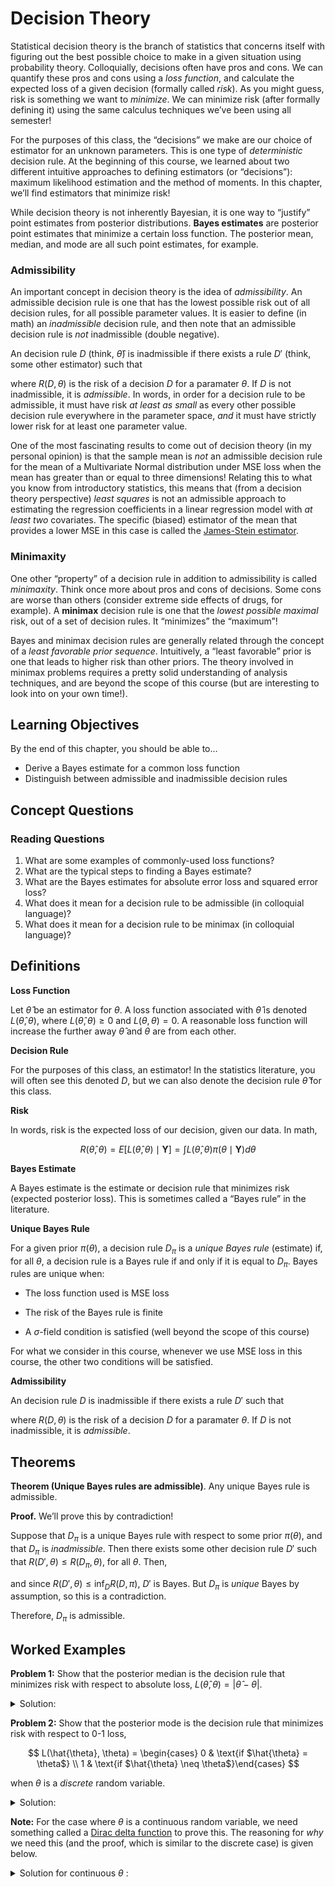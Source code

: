 # Decision Theory

Statistical decision theory is the branch of statistics that concerns itself with figuring out the best possible choice to make in a given situation using probability theory. Colloquially, decisions often have pros and cons. We can quantify these pros and cons using a *loss function*, and calculate the expected loss of a given decision (formally called *risk*). As you might guess, risk is something we want to *minimize*. We can minimize risk (after formally defining it) using the same calculus techniques we've been using all semester!

For the purposes of this class, the "decisions" we make are our choice of estimator for an unknown parameters. This is one type of *deterministic* decision rule. At the beginning of this course, we learned about two different intuitive approaches to defining estimators (or "decisions"): maximum likelihood estimation and the method of moments. In this chapter, we'll find estimators that minimize risk!

While decision theory is not inherently Bayesian, it is one way to "justify" point estimates from posterior distributions. **Bayes estimates** are posterior point estimates that minimize a certain loss function. The posterior mean, median, and mode are all such point estimates, for example.

### Admissibility {.unnumbered .unlisted}

An important concept in decision theory is the idea of *admissibility*. An admissible decision rule is one that has the lowest possible risk out of all decision rules, for all possible parameter values. It is easier to define (in math) an *inadmissible* decision rule, and then note that an admissible decision rule is *not* inadmissible (double negative).

An decision rule $D$ (think, $\hat{\theta}$) is inadmissible if there exists a rule $D'$ (think, some other estimator) such that

\begin{align*}
R(D, \theta) & \leq R(D, \theta) \quad \forall \theta \\
R(D', \theta) & < R(D, \theta) \quad \text{ for some } \theta
\end{align*}

where $R(D, \theta)$ is the risk of a decision $D$ for a paramater $\theta$. If $D$ is not inadmissible, it is *admissible*. In words, in order for a decision rule to be admissible, it must have risk *at least as small* as every other possible decision rule everywhere in the parameter space, *and* it must have strictly lower risk for at least one parameter value.

One of the most fascinating results to come out of decision theory (in my personal opinion) is that the sample mean is *not* an admissible decision rule for the mean of a Multivariate Normal distribution under MSE loss when the mean has greater than or equal to three dimensions! Relating this to what you know from introductory statistics, this means that (from a decision theory perspective) *least squares* is not an admissible approach to estimating the regression coefficients in a linear regression model with *at least two* covariates. The specific (biased) estimator of the mean that provides a lower MSE in this case is called the [James-Stein estimator](https://en.wikipedia.org/wiki/James%E2%80%93Stein_estimator).

### Minimaxity {.unnumbered .unlisted}

One other "property" of a decision rule in addition to admissibility is called *minimaxity*. Think once more about pros and cons of decisions. Some cons are worse than others (consider extreme side effects of drugs, for example). A **minimax** decision rule is one that the *lowest possible* *maximal* risk, out of a set of decision rules. It "minimizes" the "maximum"!

Bayes and minimax decision rules are generally related through the concept of a *least favorable prior sequence*. Intuitively, a "least favorable" prior is one that leads to higher risk than other priors. The theory involved in minimax problems requires a pretty solid understanding of analysis techniques, and are beyond the scope of this course (but are interesting to look into on your own time!).

## Learning Objectives

By the end of this chapter, you should be able to...

-   Derive a Bayes estimate for a common loss function
-   Distinguish between admissible and inadmissible decision rules

## Concept Questions

### Reading Questions

1.  What are some examples of commonly-used loss functions?
2.  What are the typical steps to finding a Bayes estimate?
3.  What are the Bayes estimates for absolute error loss and squared error loss?
4.  What does it mean for a decision rule to be admissible (in colloquial language)?
5.  What does it mean for a decision rule to be minimax (in colloquial language)?

## Definitions

**Loss Function**

Let $\hat{\theta}$ be an estimator for $\theta$. A loss function associated with $\hat{\theta}$ is denoted $L(\hat{\theta}, \theta)$, where $L(\hat{\theta}, \theta) \geq 0$ and $L(\theta, \theta) = 0$. A reasonable loss function will increase the further away $\hat{\theta}$ and $\theta$ are from each other.

**Decision Rule**

For the purposes of this class, an estimator! In the statistics literature, you will often see this denoted $D$, but we can also denote the decision rule $\hat{\theta}$ for this class.

**Risk**

In words, risk is the expected loss of our decision, given our data. In math,

$$
R(\hat{\theta}, \theta) = E[L(\hat{\theta}, \theta) \mid \textbf{Y}] = \int L(\hat{\theta}, \theta) \pi(\theta \mid \textbf{Y}) d\theta
$$

**Bayes Estimate**

A Bayes estimate is the estimate or decision rule that minimizes risk (expected posterior loss). This is sometimes called a "Bayes rule" in the literature.

**Unique Bayes Rule**

For a given prior $\pi(\theta)$, a decision rule $D_\pi$ is a *unique Bayes rule* (estimate) if, for all $\theta$, a decision rule is a Bayes rule if and only if it is equal to $D_\pi$. Bayes rules are unique when:

-   The loss function used is MSE loss

-   The risk of the Bayes rule is finite

-   A $\sigma$-field condition is satisfied (well beyond the scope of this course)

For what we consider in this course, whenever we use MSE loss in this course, the other two conditions will be satisfied.

**Admissibility**

An decision rule $D$ is inadmissible if there exists a rule $D'$ such that

\begin{align*}
R(D', \theta) & \leq R(D, \theta) \quad \forall \theta \\
R(D', \theta) & < R(D, \theta) \quad \text{ for some } \theta
\end{align*}

where $R(D, \theta)$ is the risk of a decision $D$ for a paramater $\theta$. If $D$ is not inadmissible, it is *admissible*.

## Theorems

**Theorem (Unique Bayes rules are admissible)**. Any unique Bayes rule is admissible.

**Proof.** We'll prove this by contradiction!

Suppose that $D_\pi$ is a unique Bayes rule with respect to some prior $\pi(\theta)$, and that $D_\pi$ is *inadmissible*. Then there exists some other decision rule $D'$ such that $R(D', \theta) \leq R(D_\pi, \theta)$, for all $\theta$. Then,

\begin{align*}
    R(D', \theta) & \leq R(D_{\pi}, \theta) \quad \quad \text{(inadmissibility)} \\
    & = \inf_D R(D, \pi) \quad \quad \text{($D_\pi$ is Bayes)}
\end{align*}

and since $R(D', \theta) \leq \inf_D R(D, \pi)$, $D'$ is Bayes. But $D_\pi$ is *unique* Bayes by assumption, so this is a contradiction.

Therefore, $D_\pi$ is admissible.

## Worked Examples

**Problem 1:** Show that the posterior median is the decision rule that minimizes risk with respect to absolute loss, $L(\hat{\theta}, \theta) = |\hat{\theta} - \theta|$.

<details>

<summary>Solution:</summary>

We can write the risk with respect to absolute loss as

\begin{align*}
    R(\theta_0, \theta) & = E[L(\theta_0, \theta) \mid \textbf{Y}] \\
    & = \int L(\theta_0, \theta) \pi(\theta \mid \textbf{y}) d\theta \\
    & = \int |\theta_0 - \theta| \pi(\theta \mid \textbf{y}) d\theta \\
    & = \int_{I\{\theta_0 \geq \theta \}} \left( \theta_0 - \theta \right) \pi(\theta \mid \textbf{y}) d\theta + \int_{I\{\theta_0 < \theta \}} \left(  \theta - \theta_0 \right) \pi(\theta \mid \textbf{y}) d\theta \\
    & = \int_{-\infty}^{\theta_0} \left( \theta_0 - \theta \right) \pi(\theta \mid \textbf{y}) d\theta + \int_{\theta_0}^\infty \left( \theta - \theta_0 \right) \pi(\theta \mid \textbf{y}) d\theta
\end{align*}

Taking the derivative with respect to $\theta_0$, and setting this equal to zero we get

\begin{align*}
    0 & \equiv \frac{\partial}{\partial \theta_0} R(\theta_0, \theta) \\
    & = \frac{\partial}{\partial \theta_0} \left( \int_{-\infty}^{\theta_0} \left( \theta_0 - \theta \right) \pi(\theta \mid \textbf{y}) d\theta + \int_{\theta_0}^\infty \left( \theta - \theta_0 \right) \pi(\theta \mid \textbf{y}) d\theta  \right) \\
    & =  \left( \theta_0 - \theta_0 \right) \pi(\theta_0 \mid \textbf{y}) - \int_{-\infty}^{\theta_0} \pi(\theta \mid \textbf{y}) d\theta - \left( \theta_0 - \theta_0 \right) \pi(\theta_0 \mid \textbf{y}) + \int_{\theta_0}^\infty \pi(\theta \mid \textbf{y}) d\theta \\
    & = - \int_{-\infty}^{\theta_0} \pi(\theta \mid \textbf{y}) d\theta + \int_{\theta_0}^\infty \pi(\theta \mid \textbf{y}) d\theta \\
    \int_{-\infty}^{\theta_0} \pi(\theta \mid \textbf{y}) d\theta & = \int_{\theta_0}^\infty \pi(\theta \mid \textbf{y}) d\theta
\end{align*}

(recalling that $\int_{-\infty}^x f(y) dy = f(x)$ and $\int_x^\infty f(y) dy = -f(x)$ and applying chain rule), and note that these two integrals are equal when $\theta_0$ is the posterior median.

</details>

**Problem 2:** Show that the posterior mode is the decision rule that minimizes risk with respect to 0-1 loss,

$$
L(\hat{\theta}, \theta) = \begin{cases} 0 & \text{if $\hat{\theta} = \theta$} \\ 1 & \text{if $\hat{\theta} \neq \theta$}\end{cases}
$$

when $\theta$ is a *discrete* random variable.

<details>

<summary>Solution:</summary>

Note that we can rewrite the 0-1 loss function as $L(\hat{\theta},\theta) = 1 - I\{\hat{\theta} = \theta\}$. Then we can write,

\begin{align*}
    R(\theta_0, \theta) & = E[L(\theta_0, \theta) \mid \textbf{Y}] \\
    & = \sum_{\theta} L(\theta_0, \theta) \pi(\theta \mid \textbf{y})  \\
    & = \sum_{\theta} \left( 1 - I\{\theta_0 = \theta\} \right) \pi(
    \theta \mid \textbf{y} )  \\
    & = \sum_{\theta} \pi(
    \theta \mid \textbf{y} ) - \sum_{\theta} I\{\theta_0 = \theta\} \pi(
    \theta \mid \textbf{y})  \\
    & = 1 - \pi(\theta_0 \mid \textbf{y})
\end{align*}

since pmfs sum to $1$. Then taking the derivative and setting this equal to zero gives

\begin{align*}
    0 & \equiv \frac{\partial}{\partial \theta_0} R(\theta_0, \theta) \\
    & = \frac{\partial}{\partial \theta_0}  \left( 1 - \pi(\theta_0 \mid \textbf{y}) \right) \\
    & = \frac{\partial}{\partial \theta_0} \pi(\theta_0 \mid \textbf{y})
\end{align*}

and the solution to this equation is, by definition, the posterior mode.

</details>

**Note:** For the case where $\theta$ is a continuous random variable, we need something called a [Dirac delta function](https://en.wikipedia.org/wiki/Dirac_delta_function) to prove this. The reasoning for *why* we need this (and the proof, which is similar to the discrete case) is given below.

<details>

<summary>Solution for continuous $\theta$ :</summary>

Note that we can rewrite the 0-1 loss function as $L(\hat{\theta},\theta) = 1 - \delta\{\hat{\theta} - \theta\}$, where $\delta$ is the Dirac delta function. Then we can write,

\begin{align*}
    R(\theta_0, \theta) & = E[L(\theta_0, \theta) \mid \textbf{Y}] \\
    & = \int L(\theta_0, \theta) \pi(\theta \mid \textbf{y}) d\theta \\
    & = \int \left( 1 - \delta(\theta_0 - \theta) \right) \pi(
    \theta \mid \textbf{y} ) d\theta  \\
    & = \int \pi(
    \theta \mid \textbf{y} ) d\theta  - \int \delta(\theta_0 - \theta) \pi(
    \theta \mid \textbf{y}) d\theta   \\
    & = 1 - \pi(\theta_0 \mid \textbf{y})
\end{align*}

since pdfs integrate to $1$. The reason why we can't use the same indicator definition as for the discrete case is because the integral of an indicator that is only positive at a single observation is *zero*. The Dirac delta function, on the other hand, has positive mass (equal to 1) at $\theta_0 - \theta = 0$. Take Projects in Real Analysis to learn more! Taking the derivative and setting this equal to zero gives the same result as in the discrete case.

</details>
